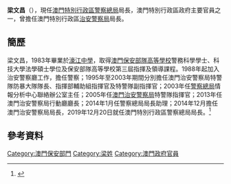 {{Primarysources|time=2021-01-28T16:30:22+00:00}}
{{Infobox_officeholder
| name = 梁文昌<br />{{lang|pt|Leong Man Cheong}}
| image name =
| sex = 男 
| now = [[File:Serviços_de_Polícia_Unitários_logo_(no_text).svg|20px]] 澳門[[警察總局|警察總局]]局長
| term_start = 2019年12月20日
| term_end = 
| chief-executive = [[賀一誠|賀一誠]]
| predecessor = [[馬耀權|馬耀權]]
| successor = 
| office1 = [[File:CPSP_Macau_logo.svg|20px]] 澳門[[治安警察局|治安警察局]]局長
| term_start1 = 2014年12月20日
| term_end1 = 2019年12月19日
| predecessor1  = [[馬耀權|馬耀權]]
| successor1 = [[吳錦華|吳錦華]]
| different name =
| Native place = 
| date of birth = {{birth year and age|1964}}
| date of death =
| place of birth = {{MAC-1951}}
| party = 
| place of death = 
| religion = 
| spouse = 
| relatives = 
| educate =
*[[澳門保安部隊高等學校|澳門保安部隊高等學校]]警務科學學士
*科技大學法學碩士學位
*[[澳門保安部隊高等學校|澳門保安部隊高等學校]]第三屆指揮及領導課程
| past =
*[[澳門治安警察局|澳門治安警察局]]特警隊防暴大隊隊長
*[[澳門治安警察局|澳門治安警察局]]指揮部輔助組指揮官
*[[澳門治安警察局|澳門治安警察局]]特警隊副指揮官
*[[警察總局|警察總局]]情報分析中心聯絡辦公室主任（2003年－2005年）
*[[澳門治安警察局|澳門治安警察局]]特警隊指揮官（2005年－2013年）
*[[澳門治安警察局|澳門治安警察局]]行動廳廳長（2013年－2014年）
*[[警察總局|警察總局]]局長助理（2014年1月－2014年12月）
*[[澳門治安警察局|澳門治安警察局]]局長（2014年12月－2019年12月）
| award =
|nation=|nationality={{CNMO}}}}
'''梁文昌'''（{{bd|1964年}}），現任[[澳門特別行政區|澳門特別行政區]][[警察總局|警察總局]]局長，澳門特別行政區政府主要官員之一，曾擔任澳門特別行政區[[治安警察局|治安警察局]]局長。

==簡歷==
梁文昌，1983年畢業於[[濠江中學|濠江中學]]，取得[[澳門保安部隊高等學校|澳門保安部隊高等學校]]警務科學學士、科技大學法學碩士學位及保安部隊高等學校第三屆指揮及領導課程。1988年起加入治安警察廳工作，擔任警察；1995年至2003年期間分別擔任澳門治安警察局特警隊防暴大隊隊長、指揮部輔助組指揮官及特警隊副指揮官；2003年任[[警察總局|警察總局]]情報分析中心聯絡辦公室主任；2005年任[[澳門治安警察局|澳門治安警察局]]特警隊指揮官；2013年任澳門治安警察局行動廳廳長；2014年1月任警察總局局長助理；2014年12月擔任澳門治安警察局局長，2019年12月20日就任澳門特別行政區警察總局局長。<ref>{{cite web |author1=警察總局 |title=警察總局 SERVIÇOS DE POLÍCIA UNITÁRIOS |url=http://www.spu.gov.mo/index.php?m=content&c=index&a=show&catid=29&id=5&lang=tw |website=www.spu.gov.mo |accessdate=2021-01-28 |archive-date=2021-02-02 |archive-url=https://web.archive.org/web/20210202175910/http://www.spu.gov.mo/index.php?m=content&c=index&a=show&catid=29&id=5&lang=tw |dead-url=no }}</ref>

==參考資料==
{{reflist}}

{{MCE}}
[[Category:澳門保安部門|Category:澳門保安部門]]
[[Category:梁姓|Category:梁姓]]
[[Category:澳門政府官員|Category:澳門政府官員]]